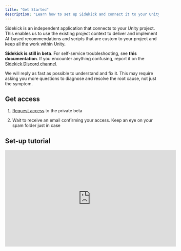 ```yaml
---
title: "Get Started"
description: "Learn how to set up Sidekick and connect it to your Unity project."
---
```


Sidekick is an independent application that connects to your Unity project. This enables us to use the existing project context to deliver and implement AI-based recommendations and scripts that are custom to your project and keep all the work within Unity.&#x20;

**Sidekick is still in beta**. For self-service troubleshooting, see **this documentation**. If you encounter anything confusing, report it on the [Sidekick Discord channel](https://discord.gg/cTraeg3n).&#x20;

We will reply as fast as possible to understand and fix it. This may require asking you more questions to diagnose and resolve the root cause, not just the symptom.

## Get access

1. [Request access](https://www.bezi.com/sidekick#form) to the private beta

2. Wait to receive an email confirming your access. Keep an eye on your spam folder just in case

## Set-up tutorial

<iframe width="560" height="315" src="https://www.youtube.com/embed/zUJx48K-W7I?si=tr4QA95BJftIp7x-" title="YouTube video player" frameborder="0" allow="accelerometer; autoplay; clipboard-write; encrypted-media; gyroscope; picture-in-picture; web-share" referrerpolicy="strict-origin-when-cross-origin" allowfullscreen />

## Install Sidekick app

<Steps>
  <Step title="Create an account">
    1. Select the `Install Sidekick` button in your access email

    2. Select `Sign up or Log in` to create your account

    <Note>
      You must create an account using the email address you received your access email at. If you want to use a different email, send us a note in the [Sidekick Discord channel](https://discord.gg/cTraeg3n)
    </Note>
  </Step>

  <Step title="Start your free trial">
    After your account is created, you'll be redirected to the [Get Sidekick](https://bezi.com/start?source=sidekick) page. Complete the free trial flow before you download the Sidekick app.

    If you are not automatically redirected back after starting the trial, return to [this page](https://bezi.com/start?source=sidekick)
  </Step>

  <Step title="Download Sidekick app">
    1. Download the appropriate app version for your machine

    2. Follow the standard app installation process (we recommend pinning Sidekick app in your doc for ease of access)

    3. Open the Sidekick desktop app
  </Step>
</Steps>

## Connect Sidekick to Unity&#x20;

<Steps>
  <Step title="Check your Unity version">
    The following Unity versions can support Sidekick:

    * Best: **Unity 2022 LTS** (the latest LTS that Unity’s published)

    * Supported: **2021 LTS**

    * Supported with risk: **Unity 6, version 6000.0.29f1** (in active development by Unity, which can impact external apps)
  </Step>

  <Step title="Open a Unity project">
    Only open one project you want to connect to Sidekick. Make sure Sidekick is also open on your screen.

    <Tip>
      Both the Unity project and Sidekick app must be open to use them together. We recommend a split screen to see both simultaneously.
    </Tip>
  </Step>

  <Step title="Confirm Sidekick identified the Unity project">
    Check the **Unity Project Selector** in the Sidekick menu bar to confirm Sidekick identified and connected to the correct Unity project.

    ![](/images/unity-project-selector.png)
  </Step>

  <Step title="Connect Sidekick to your Unity project">
    Select the green `Install Unity Plugin` button in the Sidekick menu bar, then click on the Unity project. It will ask you for consent to install, then the Unity Package Manager popup will appear. &#x20;

    ![](/images/install-unity-plugin-button.png)
  </Step>

  <Step title="Confirm connection status">
    When Unity and Sidekick are connected, there will be a green bar in Unity's menu and a green dot in Sidekick's menu. If the bar in Unity is red at first, **click the bar** to retry the connection.

    <Warning>
      **If either connection indicator is red, the connection must be reinstated for Sidekick to work.**&#x20;
    </Warning>

    ![](/images/unity-bezi-connection.png)
  </Step>
</Steps>

## Keep the Sidekick app and Unity connection up to date

When a new version of Sidekick is released, a green button in the top menu will appear. Click the button to update Sidekick before you start work in Sidekick. This will update Sidekick and the Unity plugin.

Occasionally Unity's Package Manager doesn't automatically update the plugin. If you recently updated Sidekick and it doesn't seem to be working with Unity, follow these steps:  &#x20;

1. Close Sidekick: right-click on the desktop app > `Quit`

2. Open the Unity project you've connected with Sidekick

3. Open Unity Package Manager: Window menu > `Package Manager`

4. Delete the Sidekick plugin: open "Bezi Sidekick" in the Package Manager > `Remove`

5. Reopen the Sidekick app

6. Select the green `Install Unity Plugin` button in the top bar

7. Click on the Unity project to see the Package Manager popup